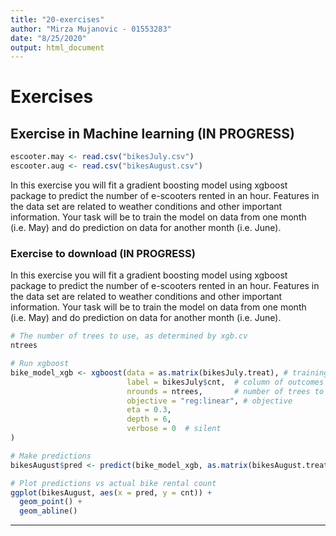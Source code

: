 ```yaml
---
title: "20-exercises"
author: "Mirza Mujanovic - 01553283"
date: "8/25/2020"
output: html_document
---
```


# Exercises

## Exercise in Machine learning (IN PROGRESS)

```r
escooter.may <- read.csv("bikesJuly.csv")
escooter.aug <- read.csv("bikesAugust.csv")
```

In this exercise you will fit a gradient boosting model using xgboost package to predict the number of e-scooters rented in an hour. Features in the data set are related to weather conditions and other important information. Your task will be to train the model on data from one month (i.e. May) and do prediction on data for another month (i.e. June).

### Exercise to download (IN PROGRESS)

In this exercise you will fit a gradient boosting model using xgboost package to predict the number of e-scooters rented in an hour. Features in the data set are related to weather conditions and other important information. Your task will be to train the model on data from one month (i.e. May) and do prediction on data for another month (i.e. June).

```r
# The number of trees to use, as determined by xgb.cv
ntrees

# Run xgboost
bike_model_xgb <- xgboost(data = as.matrix(bikesJuly.treat), # training data as matrix
                          label = bikesJuly$cnt,  # column of outcomes
                          nrounds = ntrees,       # number of trees to build
                          objective = "reg:linear", # objective
                          eta = 0.3,
                          depth = 6,
                          verbose = 0  # silent
)

# Make predictions
bikesAugust$pred <- predict(bike_model_xgb, as.matrix(bikesAugust.treat))

# Plot predictions vs actual bike rental count
ggplot(bikesAugust, aes(x = pred, y = cnt)) + 
  geom_point() + 
  geom_abline()


```


------------------------------------------------

